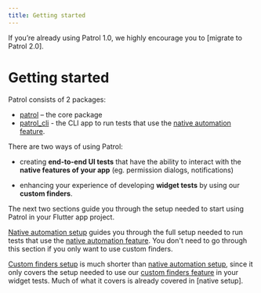 ```yaml
---
title: Getting started
---
```


<Info>
  If you’re already using Patrol 1.0, we highly encourage you to [migrate to
  Patrol 2.0].
</Info>

# Getting started

Patrol consists of 2 packages:

- [patrol] – the core package
- [patrol_cli] - the CLI app to run tests that use the [native automation
  feature].

There are two ways of using Patrol:

- creating **end-to-end UI tests** that have the ability to interact with the
  **native features of your app** (eg. permission dialogs, notifications)

- enhancing your experience of developing **widget tests** by using our **custom
  finders**.

The next two sections guide you through the setup needed to start using Patrol
in your Flutter app project.

[Native automation setup] guides you through the full setup needed to run tests
that use the [native automation feature]. You don't need to go through this
section if you only want to use custom finders.

[Custom finders setup] is much shorter than [native automation setup], since it
only covers the setup needed to use our [custom finders feature] in your widget
tests. Much of what it covers is already covered in [native setup].

[patrol]: https://pub.dev/packages/patrol
[patrol_cli]: https://pub.dev/packages/patrol_cli
[custom finders setup]: /getting-started/custom_finders
[native automation setup]: /getting-started/native
[custom finders feature]: /finders/overview
[native automation feature]: /native/overview
[migrate to Patrol 2.0]: /patrol_v2#migration-guide

